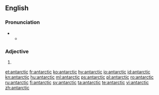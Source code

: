 {{also|Antarctic}}
==English==

===Pronunciation===
* {{a|RP}}
** {{IPA|/ænˈtɑːktɪk/|lang=en}}

===Adjective===
{{en-adj}}

# {{alternative spelling of|Antarctic}}

[[et:antarctic]]
[[fr:antarctic]]
[[ko:antarctic]]
[[hy:antarctic]]
[[io:antarctic]]
[[id:antarctic]]
[[kn:antarctic]]
[[hu:antarctic]]
[[ml:antarctic]]
[[ps:antarctic]]
[[pl:antarctic]]
[[ro:antarctic]]
[[ru:antarctic]]
[[fi:antarctic]]
[[sv:antarctic]]
[[ta:antarctic]]
[[te:antarctic]]
[[vi:antarctic]]
[[zh:antarctic]]